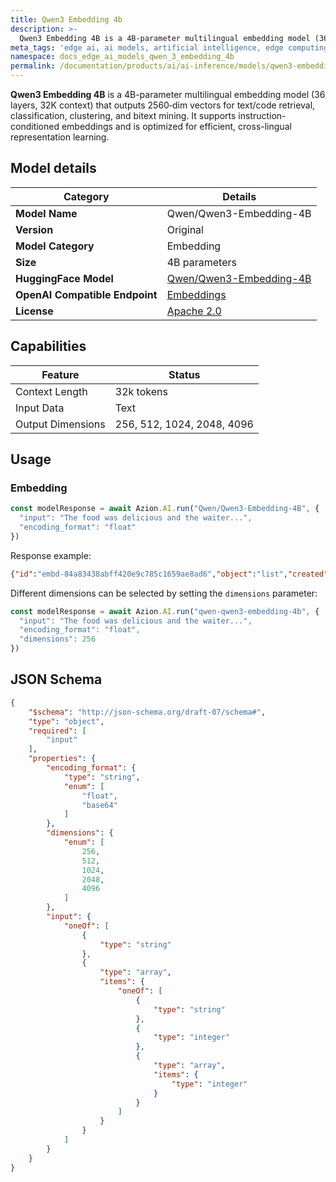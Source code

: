 ```yaml
---
title: Qwen3 Embedding 4b
description: >-
  Qwen3 Embedding 4B is a 4B-parameter multilingual embedding model (36 layers, 32K context) that outputs 2560‑dim vectors for text/code retrieval, classification, clustering, and bitext mining. It supports instruction-conditioned embeddings and is optimized for efficient, cross-lingual representation learning.
meta_tags: 'edge ai, ai models, artificial intelligence, edge computing, qwen'
namespace: docs_edge_ai_models_qwen_3_embedding_4b
permalink: /documentation/products/ai/ai-inference/models/qwen3-embedding-4b/
---
```


**Qwen3 Embedding 4B** is a 4B-parameter multilingual embedding model (36 layers, 32K context) that outputs 2560‑dim vectors for text/code retrieval, classification, clustering, and bitext mining. It supports instruction-conditioned embeddings and is optimized for efficient, cross-lingual representation learning.

## Model details

| Category | Details |
|----------|---------|
| **Model Name** | Qwen/Qwen3-Embedding-4B |
| **Version** | Original |
| **Model Category** | Embedding |
| **Size** | 4B parameters |
| **HuggingFace Model** | [Qwen/Qwen3-Embedding-4B](https://huggingface.co/Qwen/Qwen3-Embedding-4B) |
| **OpenAI Compatible Endpoint**| [Embeddings](https://platform.openai.com/docs/api-reference/embeddings/create) |
| **License** | [Apache 2.0](https://huggingface.co/datasets/choosealicense/licenses/resolve/main/markdown/apache-2.0.md) |

## Capabilities 

| Feature | Status |
|---------|--------|
| Context Length | 32k tokens |
| Input Data | Text |
| Output Dimensions | 256, 512, 1024, 2048, 4096 |

## Usage 

### Embedding

```ts
const modelResponse = await Azion.AI.run("Qwen/Qwen3-Embedding-4B", {
  "input": "The food was delicious and the waiter...",
  "encoding_format": "float"
})
```

Response example:

```json
{"id":"embd-84a83438abff420e9c785c1659ae8ad6","object":"list","created":1746821207,"model":"Qwen/Qwen3-Embedding-4B","data":[{"index":0,"object":"embedding","embedding":[0.01,...,0.005]}],"usage":{"prompt_tokens":11,"total_tokens":11,"completion_tokens":0,"prompt_tokens_details":null}}
```

Different dimensions can be selected by setting the `dimensions` parameter:

```ts
const modelResponse = await Azion.AI.run("qwen-qwen3-embedding-4b", {
  "input": "The food was delicious and the waiter...",
  "encoding_format": "float",
  "dimensions": 256
})
```

## JSON Schema

```json
{
    "$schema": "http://json-schema.org/draft-07/schema#",
    "type": "object",
    "required": [
        "input"
    ],
    "properties": {
        "encoding_format": {
            "type": "string",
            "enum": [
                "float",
                "base64"
            ]
        },
        "dimensions": {
            "enum": [
                256,
                512,
                1024,
                2048,
                4096
            ]
        },
        "input": {
            "oneOf": [
                {
                    "type": "string"
                },
                {
                    "type": "array",
                    "items": {
                        "oneOf": [
                            {
                                "type": "string"
                            },
                            {
                                "type": "integer"
                            },
                            {
                                "type": "array",
                                "items": {
                                    "type": "integer"
                                }
                            }
                        ]
                    }
                }
            ]
        }
    }
}
```
